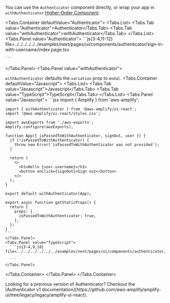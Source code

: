 
You can use the `Authenticator` component directly, or wrap your app in `withAuthenticator`
[Higher-Order Component](https://legacy.reactjs.org/docs/higher-order-components.html):

<Tabs.Container defaultValue="Authenticator">
<Tabs.List>
  <Tabs.Tab value="Authenticator">Authenticator</Tabs.Tab>
  <Tabs.Tab value="withAuthenticator">withAuthenticator</Tabs.Tab>
</Tabs.List>
  <Tabs.Panel value="Authenticator">
    ```js{3-4,11-12} file=../../../../../../examples/next/pages/ui/components/authenticator/sign-in-with-username/index.page.tsx

    ```
  </Tabs.Panel>
  <Tabs.Panel value="withAuthenticator">

`withAuthenticator` defaults the `variation` prop to `modal`.
  <Tabs.Container defaultValue="Javascript">
    <Tabs.List>
      <Tabs.Tab value="Javascript">Javascript</Tabs.Tab>
      <Tabs.Tab value="TypeScript">TypeScript</Tabs.Tab>
    </Tabs.List>
    <Tabs.Panel value="Javascript">
    ```jsx
    import { Amplify } from 'aws-amplify';

    import { withAuthenticator } from '@aws-amplify/ui-react';
    import '@aws-amplify/ui-react/styles.css';

    import awsExports from './aws-exports';
    Amplify.configure(awsExports);

    function App({ isPassedToWithAuthenticator, signOut, user }) {
      if (!isPassedToWithAuthenticator) {
        throw new Error(`isPassedToWithAuthenticator was not provided`);
      }

      return (
        <>
          <h1>Hello {user.username}</h1>
          <button onClick={signOut}>Sign out</button>
        </>
      );
    }

    export default withAuthenticator(App);

    export async function getStaticProps() {
      return {
        props: {
          isPassedToWithAuthenticator: true,
        },
      };
    }
    ```
    </Tabs.Panel>
    <Tabs.Panel value="TypeScript">
      ```js{3-4,9,18} file=../../../../../../examples/next/pages/ui/components/authenticator/withAuthenticator/index.page.tsx

      ```
    </Tabs.Panel>
  </Tabs.Container>
  </Tabs.Panel>
</Tabs.Container>

<Alert role="none" variation="info" heading="React Authenticator v1">
  Looking for a previous version of Authenticator? Checkout the [Authenticator
  v1
  documentation](https://github.com/aws-amplify/amplify-ui/tree/legacy/legacy/amplify-ui-react).
</Alert>
